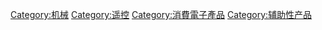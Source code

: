 [[Category:机械|Category:机械]]
[[Category:遥控|Category:遥控]]
[[Category:消費電子產品|Category:消費電子產品]]
[[Category:辅助性产品|Category:辅助性产品]]